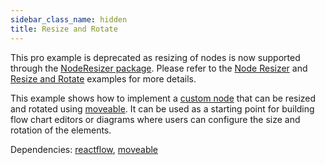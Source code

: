 ```yaml
---
sidebar_class_name: hidden
title: Resize and Rotate
---
```




<ExampleLayout>

<Callout type="warning">

This pro example is deprecated as resizing of nodes is now supported through the [NodeResizer package](/api-reference/components/NodeResizer). Please refer to the [Node Resizer](/examples/nodes/node-resizer) and [Resize and Rotate](/examples/nodes/resize-rotate) examples for more details.

</Callout>

This example shows how to implement a [custom node](/learn/customization/custom-nodes) that can be resized and rotated using [moveable](https://daybrush.com/moveable/). It can be used as a starting point for building flow chart editors or diagrams where users can configure the size and rotation of the elements.

Dependencies: [reactflow](https://www.npmjs.com/package/reactflow), [moveable](https://www.npmjs.com/package/moveable)

<ProExampleViewer slug="resize-rotate" />
</ExampleLayout>
